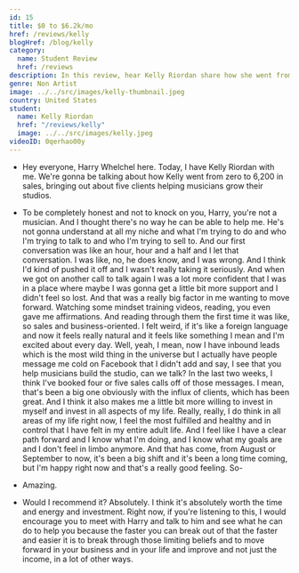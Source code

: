 ```yaml
---
id: 15
title: $0 to $6.2k/mo
href: /reviews/kelly
blogHref: /blog/kelly
category:
  name: Student Review
  href: /reviews
description: In this review, hear Kelly Riordan share how she went from $0 to $6.2k in 3 months helping musicians grow their private studios.
genre: Non Artist
image: ../../src/images/kelly-thumbnail.jpeg
country: United States
student:
  name: Kelly Riordan
  href: "/reviews/kelly"
  image: ../../src/images/kelly.jpeg
videoID: 0qerhao00y
---
```


- Hey everyone, Harry Whelchel here. Today, I have Kelly Riordan with me. We're gonna be talking about how Kelly went from zero to 6,200 in sales, bringing out about five clients helping musicians grow their studios.

- To be completely honest and not to knock on you, Harry, you're not a musician. And I thought there's no way he can be able to help me. He's not gonna understand at all my niche and what I'm trying to do and who I'm trying to talk to and who I'm trying to sell to. And our first conversation was like an hour, hour and a half and I let that conversation. I was like, no, he does know, and I was wrong. And I think I'd kind of pushed it off and I wasn't really taking it seriously. And when we got on another call to talk again I was a lot more confident that I was in a place where maybe I was gonna get a little bit more support and I didn't feel so lost. And that was a really big factor in me wanting to move forward. Watching some mindset training videos, reading, you even gave me affirmations. And reading through them the first time it was like, so sales and business-oriented. I felt weird, if it's like a foreign language and now it feels really natural and it feels like something I mean and I'm excited about every day. Well, yeah, I mean, now I have inbound leads which is the most wild thing in the universe but I actually have people message me cold on Facebook that I didn't add and say, I see that you help musicians build the studio, can we talk? In the last two weeks, I think I've booked four or five sales calls off of those messages. I mean, that's been a big one obviously with the influx of clients, which has been great. And I think it also makes me a little bit more willing to invest in myself and invest in all aspects of my life. Really, really, I do think in all areas of my life right now, I feel the most fulfilled and healthy and in control that I have felt in my entire adult life. And I feel like I have a clear path forward and I know what I'm doing, and I know what my goals are and I don't feel in limbo anymore. And that has come, from August or September to now, it's been a big shift and it's been a long time coming, but I'm happy right now and that's a really good feeling. So-

- Amazing.

- Would I recommend it? Absolutely. I think it's absolutely worth the time and energy and investment. Right now, if you're listening to this, I would encourage you to meet with Harry and talk to him and see what he can do to help you because the faster you can break out of that the faster and easier it is to break through those limiting beliefs and to move forward in your business and in your life and improve and not just the income, in a lot of other ways.
